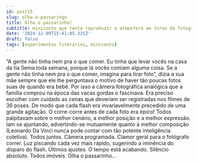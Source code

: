 ```yaml
---
id: post15
slug: olha-o-passaringo
title: Olha o passarinho!
subtitle: miniconto que tenta reproduzir a atmosfera em torno da fotografia analógica
date: '2024-12-09T15:41:05.331Z'
draft: false
tags: [experimentos literários, miniconto]
---
```


“A gente não tinha nem pra o que comer. 
Eu tinha que levar vocês na casa da tia Sema toda semana,
porque lá vocês comiam alguma coisa. Se a gente não tinha nem pra o que comer, 
imagina para tirar foto”, dizia a sua mãe sempre que ele lhe perguntava
o motivo de haver tão poucas fotos suas de quando era bebê.
Por isso a câmera fotográfica analógica que a família comprou 
na época das vacas gordas o fascinava. 
Era preciso escolher com cuidado as cenas que deveriam ser registradas
nos filmes de 36 poses. De modo que cada flash era 
invariavelmente precedido de uma grande agitação.
O corre-corre antes de cada foto era épico! 
Todos palpitavam sobre o melhor cenário,
a melhor posição e a melhor expressão. Iam se ajuntando, advertindo-se
mutuamente quanto à melhor composição (Leonardo Da Vinci nunca pode
contar com tão potente inteligência coletiva). Todos juntos. Câmera programada. 
Clamor geral para o fotógrafo correr. Luz
piscando cada vez mais rápido, sugerindo a iminência do 
disparo do flash. Últimos ajustes. O tempo está acabando.
Silêncio absoluto. Todos imóveis. Olha o passarinho...
